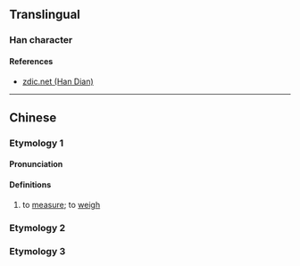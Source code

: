 {{character info/new}}
{{also|扶|抚}}
==Translingual==

===Han character===
{{Han char|rn=64|rad=手|as=04|sn=7|four=52034|canj=QHK,XQHK|ids=⿰扌夭}}

====References====
{{Han ref|kx=0419.090|dkj=11842|dj=0766.020|hdz=31838.030|uh=6277}}
* [http://www.zdic.net/z/1a/js/6277.htm zdic.net (Han Dian)]

----

==Chinese==

===Etymology 1===
{{zh-forms}}

====Pronunciation====
{{zh-pron
|m=ào
|c=ou3
|ma=y
|cat=v
}}

====Definitions====
{{zh-hanzi}}

# to [[measure]]; to [[weigh]]

===Etymology 2===
{{zh-see|拔|v}}

===Etymology 3===
{{zh-see|搖|ss}}
